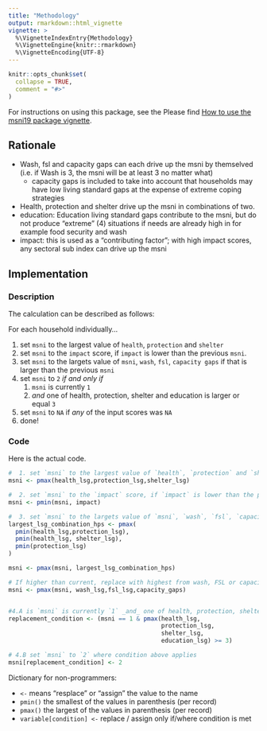 ```yaml
---
title: "Methodology"
output: rmarkdown::html_vignette
vignette: >
  %\VignetteIndexEntry{Methodology}
  %\VignetteEngine{knitr::rmarkdown}
  %\VignetteEncoding{UTF-8}
---
```


```r
knitr::opts_chunk$set(
  collapse = TRUE,
  comment = "#>"
)
```

For instructions on using this package, see the Please find <a href = "Manual.html">How to use the msni19 package vignette</a>.

## Rationale

- Wash, fsl and capacity gaps can each drive up the msni by themselved (i.e. if Wash is 3, the msni will be at least 3 no matter what)  
    - capacity gaps is included to take into account that households may have low living standard gaps at the expense of extreme coping strategies
- Health, protection and shelter drive up the msni in combinations of two.
- education: Education living standard gaps contribute to the msni, but do not produce "extreme" (4) situations if needs are already high in for example food security and wash   
- impact: this is used as a "contributing factor"; with high impact scores, any sectoral sub index can drive up the msni  

## Implementation

### Description

The calculation can be described as follows:

For each household individually...

  1. set `msni` to the largest value of `health`, `protection` and `shelter`
  2. set `msni` to the `impact` score, if `impact` is lower than the previous `msni`. 
  3. set `msni` to the largets value of `msni`, `wash`, `fsl`, `capacity gaps` if that is larger than the previous `msni`
  4. set `msni` to `2` _if and only if_
      1. `msni` is currently `1`
      2. _and_ one of health, protection, shelter and education is larger or equal `3`
  5. set `msni` to `NA` if *any* of the input scores was `NA`
  6. done!

### Code

Here is the actual code.

```r

#  1. set `msni` to the largest value of `health`, `protection` and `shelter`
msni <- pmax(health_lsg,protection_lsg,shelter_lsg)

#  2. set `msni` to the `impact` score, if `impact` is lower than the previous `msni`. 
msni <- pmin(msni, impact)

#  3. set `msni` to the largets value of `msni`, `wash`, `fsl`, `capacity gaps` if that is larger than the previous `msni`
largest_lsg_combination_hps <- pmax(
  pmin(health_lsg,protection_lsg),
  pmin(health_lsg, shelter_lsg),
  pmin(protection_lsg)
)

msni <- pmax(msni, largest_lsg_combination_hps)

# If higher than current, replace with highest from wash, FSL or capacity gap
msni <- pmax(msni, wash_lsg,fsl_lsg,capacity_gaps)


#4.A is `msni` is currently `1` _and_ one of health, protection, shelter and education is larger than `3` ?
replacement_condition <- (msni == 1 & pmax(health_lsg,
                                           protection_lsg,
                                           shelter_lsg,
                                           education_lsg) >= 3)

# 4.B set `msni` to `2` where condition above applies
msni[replacement_condition] <- 2

```

Dictionary for non-programmers:

- ` <- ` means "resplace" or "assign" the value to the name
- ` pmin() ` the smallest of the values in parenthesis (per record)
- ` pmax() ` the largest of the values in parenthesis (per record)
- `variable[condition] <-` replace / assign only if/where condition is met



